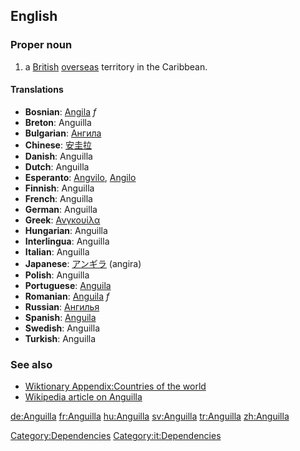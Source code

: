 {{see|anguilla}}
==English==
===Proper noun===
# a [[British]] [[overseas]] territory in the Caribbean. 
====Translations====
*'''Bosnian''': [[Angila]] ''f''
*'''Breton''': Anguilla
*'''Bulgarian''': [[Ангила]]
*'''Chinese''': [[安圭拉]]
*'''Danish''': Anguilla
*'''Dutch''': Anguilla
*'''Esperanto''': [[Angvilo]], [[Angilo]]
*'''Finnish''': Anguilla
*'''French''': Anguilla
*'''German''': Anguilla
*'''Greek''': [[Ανγκουίλα]]
*'''Hungarian''': Anguilla
*'''Interlingua''': Anguilla
*'''Italian''': Anguilla
*'''Japanese''': [[アンギラ]] (angira)
*'''Polish''': Anguilla
*'''Portuguese''': [[Anguila]]
*'''Romanian''': [[Anguila]] ''f''
*'''Russian''': [[Ангилья]]
*'''Spanish''': [[Anguila]]
*'''Swedish''': Anguilla
*'''Turkish''': Anguilla

===See also===

*[[Wiktionary Appendix:Countries of the world]]
*[[w:Anguilla|Wikipedia article on Anguilla]]

[[Category:Dependencies]] [[Category:it:Dependencies]]

[[de:Anguilla]]
[[fr:Anguilla]]
[[hu:Anguilla]]
[[sv:Anguilla]]
[[tr:Anguilla]]
[[zh:Anguilla]]